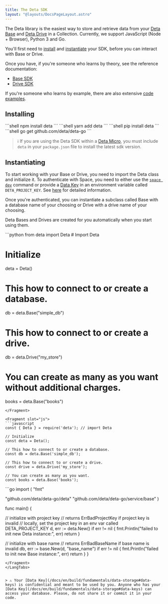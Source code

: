 ```yaml
---
title: The Deta SDK
layout: "@layouts/DocsPageLayout.astro"
---
```



The Deta library is the easiest way to store and retrieve data from your [Deta Base](./base) and [Deta Drive](./drive) in a Collection. 
Currently, we support JavaScript (Node + Browser), Python 3 and Go. 

You'll first need to [install](#installing) and [instantiate](#instatiating) your SDK, before you can interact with Base or Drive.

Once you have, if you're someone who learns by theory, see the reference documentation:
- [Base SDK](/docs/en/build/reference/sdk/base)
- [Drive SDK](docs/en/build/reference/sdk/drive)

If you're someone who learns by example, there are also extensive [code examples](docs/en/build/reference/sdk/examples).

## Installing

<LangTabs>
    <Fragment slot="js">
        <PackageManagerTabs>
            <Fragment slot="npm">
                ```shell
                npm install deta
                ```
            </Fragment>
            <Fragment slot="yarn">
                ```shell
                yarn add deta
                ```
            </Fragment>
        </PackageManagerTabs>
    </Fragment>
    <Fragment slot="py">
        ```shell
        pip install deta
        ```
    </Fragment>
    <Fragment slot="go">
        ```shell
        go get github.com/deta/deta-go
        ```
    </Fragment>
</LangTabs>

> ℹ️ If you are using the Deta SDK within a [Deta Micro](/docs/en/build/fundamentals/the-space-runtime/micros), you must include `deta` in your `package.json` file to install the latest sdk version.

## Instantiating

To start working with your Base or Drive, you need to import the Deta class and initialize it. 
To authenticate with Space, you need to either use the [`space dev`](/docs/en/build/fundamentals/development/local-development) command or provide a [Data Key](/docs/en/build/fundamentals/data-storage#data-keys) in an environment variable called `DETA_PROJECT_KEY`.
See [here](/docs/en/build/fundamentals/data-storage#data-keys) for detailed information.

Once you're authenticated, you can instantiate a subclass called Base with a database name of your choosing or Drive with a drive name of your choosing.

Deta Bases and Drives are created for you automatically when you start using them.

<LangTabs>
    <Fragment slot="py">
```python
from deta import Deta  # Import Deta

# Initialize
deta = Deta()

# This how to connect to or create a database.
db = deta.Base("simple_db")

# This how to connect to or create a drive.
db = deta.Drive("my_store")

# You can create as many as you want without additional charges.
books = deta.Base("books")
```
</Fragment>

<Fragment slot="js">
```javascript
const { Deta } = require('deta'); // import Deta

// Initialize
const deta = Deta(); 

// This how to connect to or create a database.
const db = deta.Base('simple_db'); 

// This how to connect to or create a drive.
const drive = deta.Drive('my_store'); 

// You can create as many as you want.
const books = deta.Base('books'); 
```
</Fragment>
<Fragment slot="go">
```go
import (
  "fmt"

  "github.com/deta/deta-go/deta"
  "github.com/deta/deta-go/service/base"
)

func main() {

  // initialize with project key
  // returns ErrBadProjectKey if project key is invalid
  // locally, set the project key in an env var called DETA_PROJECT_KEY
  d, err := deta.New()
  if err != nil {
    fmt.Println("failed to init new Deta instance:", err)
    return
  }

  // initialize with base name
  // returns ErrBadBaseName if base name is invalid
  db, err := base.New(d, "base_name")
  if err != nil {
    fmt.Println("failed to init new Base instance:", err)
    return
  }
}
```
</Fragment>
</LangTabs>


> ⚠️ Your [Data Key](/docs/en/build/fundamentals/data-storage#data-keys) is confidential and meant to be used by you. Anyone who has your [Data Key](/docs/en/build/fundamentals/data-storage#data-keys) can access your database. Please, do not share it or commit it in your code.
